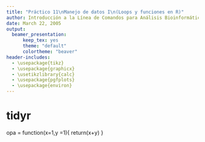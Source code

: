 ```yaml
---
title: "Práctico 11\nManejo de datos I\n(Loops y funciones en R)"
author: Introducción a la Línea de Comandos para Análisis Bioinformáticos
date: March 22, 2005
output: 
  beamer_presentation:
      keep_tex: yes
      theme: "default"
      colortheme: "beaver"
header-includes:
  - \usepackage{tikz}
  - \usepackage{graphicx}
  - \usetikzlibrary{calc}
  - \usepackage{pgfplots}
  - \usepackage{environ}
---
```


# tidyr

opa = function(x=1,y =1){
return(x+y)
}


\begin{tikzpicture}[remember picture,overlay]
  \node[anchor=south west,inner sep=0pt] at ($(current page.south west)+(0cm,7.8cm)$) {
     \includegraphics[width=1.5cm]{tidyr.png}
  };
\end{tikzpicture}